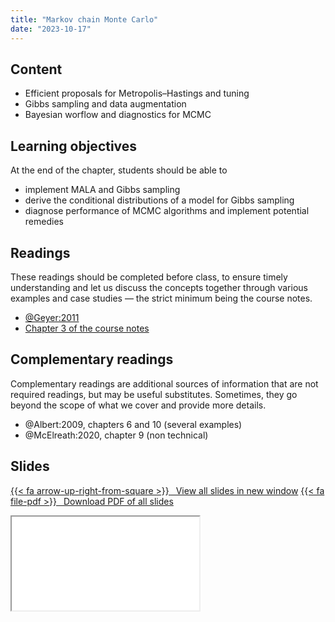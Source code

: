 ```yaml
---
title: "Markov chain Monte Carlo"
date: "2023-10-17"
---
```



## Content

- Efficient proposals for Metropolis--Hastings and tuning
- Gibbs sampling and data augmentation
- Bayesian worflow and diagnostics for MCMC

## Learning objectives

At the end of the chapter, students should be able to

- implement MALA and Gibbs sampling
- derive the conditional distributions of a model for Gibbs sampling
- diagnose performance of MCMC algorithms and implement potential remedies



## Readings

:::{.callout-warning}

These readings should be completed before class, to ensure timely understanding and let us discuss the concepts together through various examples and case studies --- the strict minimum being the course notes.

:::

- [@Geyer:2011](https://www.mcmchandbook.net/HandbookChapter1.pdf)
- [Chapter 3 of the course notes](https://lbelzile.github.io/MATH80601A/mcmc.html)


## Complementary readings

:::{.callout-warning}
Complementary readings are additional sources of information that are not required readings, but may be useful substitutes. Sometimes, they go beyond the scope of what we cover and provide more details.
:::

- @Albert:2009, chapters 6 and 10 (several examples)
- @McElreath:2020, chapter 9 (non technical)


## Slides


<p class="text-center"><a class="btn btn-success btn-lg" target="_blank" href="../slides/bayesmod-slides4.html">{{< fa arrow-up-right-from-square >}} &ensp;View all slides in new window</a> <a class="btn btn-success btn-lg" target="_blank" href="../slides/bayesmod-slides4.pdf" role="button">{{< fa file-pdf >}} &ensp;Download PDF of all slides</a></p>


<div class="ratio ratio-16x9">
<iframe class="slide-deck" src="../slides/bayesmod-slides4.html"></iframe>
</div>

